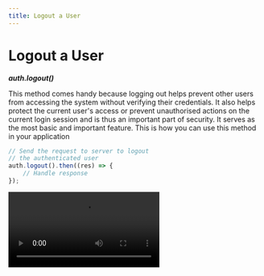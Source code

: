 ```yaml
---
title: Logout a User
---
```

# Logout a User

***auth.logout()***

This method comes handy because logging out helps prevent other users from accessing the system without verifying their credentials. It also helps protect the current user's access or prevent unauthorised actions on the current login session and is thus an important part of security. It serves as the most basic and important feature.
This is how you can use this method in your application


```js
// Send the request to server to logout
// the authenticated user
auth.logout().then((res) => {
    // Handle response
});
```

![alt text](/images/Logout.webm)
